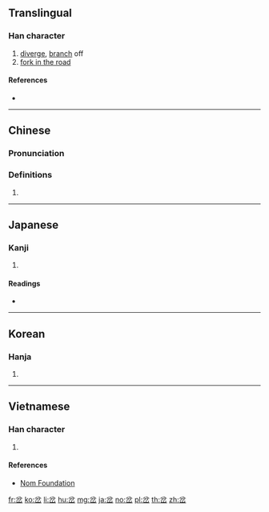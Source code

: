 {{character info/new}}
==Translingual==

===Han character===
{{Han char|rn=46|rad=山|as=04|sn=7|four=80772|canj=CSHU|ids=⿱分山}}

# [[diverge]], [[branch]] off
# [[fork in the road]]

====References====
* {{Han ref|kx=0308.330|dkj=07944|dj=0608.130|hdz=10764.020|uh=5C94|ud=23700|bh=A7C3|bd=42947}}

----

==Chinese==
{{zh-forms}}

===Pronunciation===
{{zh-pron
|m=chà
|c=caa3
|h=pfs=
|md=
|mn=
|w=
|mc=y
|oc=y
|cat=
}}

===Definitions===
{{zh-hanzi}}

# {{rfdef|lang=zh}}

----

==Japanese==

===Kanji===
{{ja-kanji|grade=|rs=山04}}

# {{defn|lang=ja|sort=山04}}

====Readings====
* {{ja-readings|on=[[さ]] (sa), [[た]] (ta), [[ふん]] (fun)|kun=[[まちがう]] (machigau), [[くいちがう]] (kuichigau)}}

----

==Korean==

===Hanja===
{{ko-hanja|hangeul=차|rv=cha|mr=ch'a}}

# {{defn|lang=ko|sort=山04}}

----

==Vietnamese==

===Han character===
{{vi-readings|rs=山04|hanviet=xá}}

# {{defn|lang=vi|sort=山04}}

====References====
* [http://nomfoundation.org/common/nom_details.php?codepoint=5c94 Nom Foundation]

[[fr:岔]]
[[ko:岔]]
[[li:岔]]
[[hu:岔]]
[[mg:岔]]
[[ja:岔]]
[[no:岔]]
[[pl:岔]]
[[th:岔]]
[[zh:岔]]